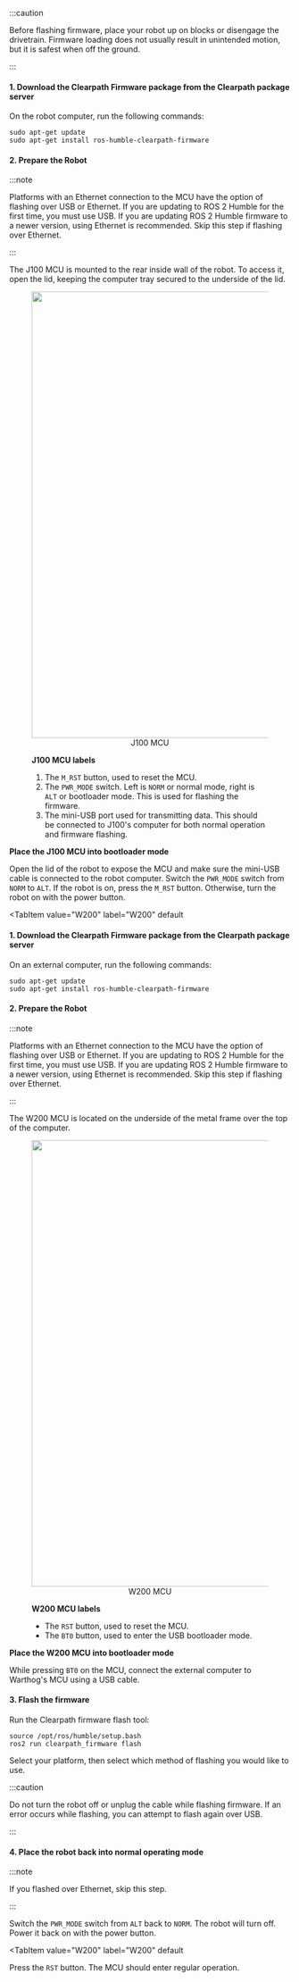 
:::caution

Before flashing firmware, place your robot up on blocks or disengage the drivetrain. Firmware loading does not usually result in unintended motion, but it is safest when off the ground.

:::


<Tabs groupId="platform">
  <TabItem
    value="J100"
    label="J100"
  >


  #### 1. Download the Clearpath Firmware package from the Clearpath package server

  On the robot computer, run the following commands:

  ```
  sudo apt-get update
  sudo apt-get install ros-humble-clearpath-firmware
  ```

  #### 2. Prepare the Robot

  :::note

  Platforms with an Ethernet connection to the MCU have the option of flashing over USB or Ethernet.
  If you are updating to ROS 2 Humble for the first time, you must use USB. If you are updating ROS 2 Humble firmware
  to a newer version, using Ethernet is recommended. Skip this step if flashing over Ethernet.

  :::

  The J100 MCU is mounted to the rear inside wall of the robot. To access it, open the lid, keeping the computer
  tray secured to the underside of the lid.

  <center>
    <figure>
      <img
        src="/img/robot_images/jackal_images/mcu-annotated.jpg"
        width="800"
      />
      <figcaption>J100 MCU</figcaption>
    </figure>
  </center>


  <figure>
    <figcaption><b>J100 MCU labels</b></figcaption>
    <ol>
      <li>
      The <code>M_RST</code> button, used to reset the MCU.
      </li>
      <li>
        The <code>PWR_MODE</code> switch. Left is <code>NORM</code> or normal mode, right is <code>ALT</code> or bootloader mode. This is used for flashing the firmware.
      </li>
      <li>
        The mini-USB port used for transmitting data. This should be connected to J100's computer for both normal operation and  firmware flashing.
      </li>
    </ol>
  </figure>

  **Place the J100 MCU into bootloader mode**

  Open the lid of the robot to expose the MCU and make sure the mini-USB cable is connected to the robot computer.
  Switch the <code>PWR_MODE</code> switch from <code>NORM</code> to <code>ALT</code>. If the robot is on, press the <code>M_RST</code> button. Otherwise, turn the robot on with the power button.

  </TabItem>

  <TabItem
    value="W200"
    label="W200"
    default
  >

  #### 1. Download the Clearpath Firmware package from the Clearpath package server

  On an external computer, run the following commands:

  ```
  sudo apt-get update
  sudo apt-get install ros-humble-clearpath-firmware
  ```

  #### 2. Prepare the Robot

  :::note

  Platforms with an Ethernet connection to the MCU have the option of flashing over USB or Ethernet.
  If you are updating to ROS 2 Humble for the first time, you must use USB. If you are updating ROS 2 Humble firmware
  to a newer version, using Ethernet is recommended. Skip this step if flashing over Ethernet.

  :::

  The W200 MCU is located on the underside of the metal frame over the top of the computer.

  <center>
    <figure>
      <img
        src="/img/robot_images/warthog_images/mcu_buttons.jpg"
        width="800"
      />
      <figcaption>W200 MCU</figcaption>
    </figure>
  </center>


  <figure>
    <figcaption><b>W200 MCU labels</b></figcaption>
    <ul>
      <li>
      The <code>RST</code> button, used to reset the MCU.
      </li>
      <li>
        The <code>BT0</code> button, used to enter the USB bootloader mode.
      </li>
    </ul>
  </figure>

  **Place the W200 MCU into bootloader mode**

  While pressing <code>BT0</code> on the MCU, connect the external computer to Warthog's MCU using a USB cable.

  </TabItem>
</Tabs>


#### 3. Flash the firmware

Run the Clearpath firmware flash tool:

```
source /opt/ros/humble/setup.bash
ros2 run clearpath_firmware flash
```

Select your platform, then select which method of flashing you would like to use.

:::caution

Do not turn the robot off or unplug the cable while flashing firmware. If an error occurs while
flashing, you can attempt to flash again over USB.

:::

#### 4. Place the robot back into normal operating mode

:::note

If you flashed over Ethernet, skip this step.

:::

<Tabs groupId="platform">
  <TabItem
    value="J100"
    label="J100"
  >

  Switch the <code>PWR_MODE</code> switch from <code>ALT</code> back to <code>NORM</code>. The robot will turn off.
  Power it back on with the power button.

  </TabItem>

  <TabItem
    value="W200"
    label="W200"
    default
  >

  Press the <code>RST</code> button. The MCU should enter regular operation.

  </TabItem>
</Tabs>
